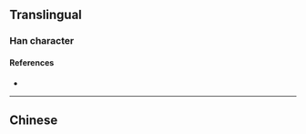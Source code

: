 {{character info/new}}
{{also|湞}}
==Translingual==

===Han character===
{{Han char|rn=85|rad=水|as=06|sn=9|four=|canj=EYBO|ids=⿰氵贞}}

====References====
* {{Han ref|kx=0623.171|hdz=31606.020|uh=6D48|ud=27976}}

----

==Chinese==
{{zh-see|湞}}